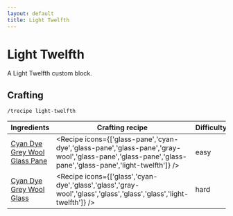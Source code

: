 ```yaml
---
layout: default
title: Light Twelfth
---
```



Light Twelfth
===================

A Light Twelfth custom block.

## Crafting

`/trecipe light-twelfth`

| Ingredients | Crafting recipe | Difficulty |
| ----------- | --------------- | ---------- |
| [Cyan Dye](https://minecraft.wiki/w/Cyan_Dye)<br/>[Grey Wool](https://minecraft.wiki/w/Grey_Wool)<br/>[Glass Pane](https://minecraft.wiki/w/Glass_Pane) | <Recipe icons={['glass-pane','cyan-dye','glass-pane','glass-pane','gray-wool','glass-pane','glass-pane','glass-pane','glass-pane','light-twelfth']} /> | easy |
| [Cyan Dye](https://minecraft.wiki/w/Cyan_Dye)<br/>[Grey Wool](https://minecraft.wiki/w/Grey_Wool)<br/>[Glass ](https://minecraft.wiki/w/Glass) | <Recipe icons={['glass','cyan-dye','glass','glass','gray-wool','glass','glass','glass','glass','light-twelfth']} /> | hard |

